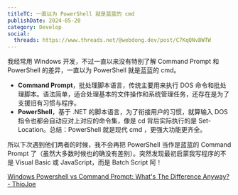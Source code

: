 ```yaml
---
titleTC: 一直以为 PowerShell 就是蓝蓝的 cmd
publishDate: 2024-05-20
category: Develop
social:
  threads: https://www.threads.net/@webdong.dev/post/C7KqQNvBWTW
---
```


我经常用 Windows 开发，不过一直以来没有特别了解 Command Prompt 和 PowerShell 的差异，一直以为 PowerShell 就是蓝蓝的 cmd。

- **Command Prompt**，批处理脚本语言，传统主要用来执行 DOS 命令和批处理脚本。语法简单，适合处理基本的文件操作和系统管理任务，还存在是为了支援旧有习惯与程序。
- **PowerShell**，基于 .NET 的脚本语言，为了衔接用户的习惯，就算输入 DOS 指令也都会自动应对上对应的命令集，像是 cd 背后实际执行的是 Set-Location。总结：PowerShell 就是现代 cmd ，更强大功能更齐全。

所以下次遇到他们两者的时候，我不会再把 PowerShell 当作是蓝蓝的 Command Prompt 了（虽然大多数时候也的确没有差别）。突然发现最初启蒙我写程序的不是 Visual Basic 或 JavaScript，而是 Batch Script 阿！

[Windows Powershell vs Command Prompt: What's The Difference Anyway? - ThioJoe](https://www.youtube.com/watch?v=H0gwnFV_SFs)
